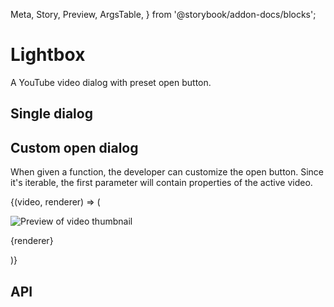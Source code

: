   Meta,
  Story,
  Preview,
  ArgsTable,
} from '@storybook/addon-docs/blocks';

<Meta title="Galleries/Lightbox" component={Lightbox} />

# Lightbox

A YouTube video dialog with preset open button.

## Single dialog

<Preview>
  <Story name="Single Video">
    <LightboxWrapper lists={videos.splice(0, 1)} />
  </Story>
</Preview>

## Custom open dialog

When given a function, the developer can customize the open
button. Since it's iterable, the first parameter will
contain properties of the active video.

<Preview>
  <Story name="Custom renderer">
    <LightboxWrapper lists={videos.splice(0, 1)}>
      {(video, renderer) => (
        <p style={{ position: 'relative', width: 330 }}>
          <img
            src={video.img}
            alt="Preview of video thumbnail"
            style={{ width: '100%' }}
          />
          <div
            style={{
              position: 'absolute',
              top: '50%',
              left: '50%',
              transform: 'translate(-50%,-50%)',
            }}
          >
            {renderer}
          </div>
        </p>
      )}
    </LightboxWrapper>
  </Story>
</Preview>

## API

<ArgsTable of={Lightbox} />
